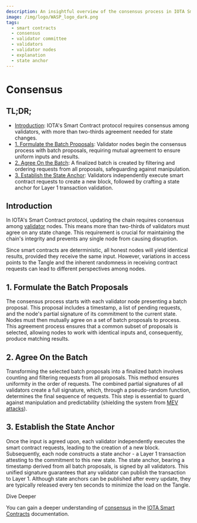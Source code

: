 ```yaml
---
description: An insightful overview of the consensus process in IOTA Smart Contracts, detailing the steps involved in updating the chain.
image: /img/logo/WASP_logo_dark.png
tags:
  - smart contracts
  - consensus
  - validator committee
  - validators
  - validator nodes
  - explanation
  - state anchor
---
```


# Consensus

## TL;DR;

- [Introduction](#introduction): IOTA's Smart Contract protocol requires consensus among validators, with more than
  two-thirds agreement needed for state changes.
- [1. Formulate the Batch Proposals](#1-formulate-the-batch-proposals): Validator nodes begin the consensus process with
  batch proposals, requiring mutual agreement to ensure uniform inputs and results.
- [2. Agree On the Batch](#2-agree-on-the-batch): A finalized batch is created by filtering and ordering requests from
  all proposals, safeguarding against manipulation.
- [3. Establish the State Anchor](#3-establish-the-state-anchor): Validators independently execute smart contract
  requests to create a new block, followed by crafting a state anchor for Layer 1 transaction validation.

## Introduction

In IOTA's Smart Contract protocol, updating the chain requires consensus
among [validator](chain-owners-validators-and-access-nodes.md) nodes. This means more than two-thirds of validators must
agree on any state change. This requirement is crucial for maintaining the chain's integrity and prevents any single
node from causing disruption.

Since smart contracts are deterministic, all honest nodes will yield identical results, provided they receive the same
input. However, variations in access points to the Tangle and the inherent randomness in receiving contract requests
can lead to different perspectives among nodes.

## 1. Formulate the Batch Proposals

The consensus process starts with each validator node presenting a batch proposal. This proposal includes a timestamp, a
list of pending requests, and the node's partial signature of its commitment to the current state. Nodes must
then mutually agree on a set of batch proposals to process. This agreement process ensures that a common subset of
proposals is selected, allowing nodes to work with identical inputs and, consequently, produce matching results.

## 2. Agree On the Batch

Transforming the selected batch proposals into a finalized batch involves counting and filtering requests from all
proposals. This method ensures uniformity in the order of requests. The combined partial signatures of all validators
create a full signature, which, through a pseudo-random function, determines the final sequence of requests. This step
is essential to guard against manipulation and predictability (shielding the system
from [MEV attacks](https://ethereum.org/en/developers/docs/mev/)).

## 3. Establish the State Anchor

Once the input is agreed upon, each validator independently executes the smart contract requests, leading to the
creation of a new block. Subsequently, each node constructs a state anchor - a Layer 1 transaction attesting to the
commitment to this new state. The state anchor, bearing a timestamp derived from all batch proposals, is signed by all
validators. This unified signature guarantees that any validator can publish the transaction to Layer 1. Although state
anchors can be published after every update, they are typically released every ten seconds to minimize the load on the
Tangle.

<Tip> 
Dive Deeper

You can gain a deeper understanding of [consensus](/isc/explanations/consensus/) in
the [IOTA Smart Contracts](/isc/introduction) documentation.

</Tip>
